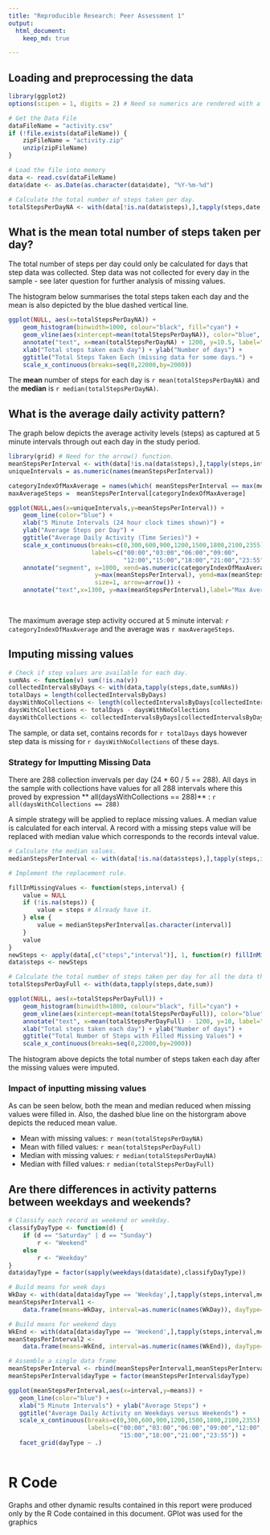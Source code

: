 ```yaml
---
title: "Reproducible Research: Peer Assessment 1"
output: 
  html_document:
    keep_md: true

---
```



## Loading and preprocessing the data
```r
library(ggplot2)
options(scipen = 1, digits = 2) # Need so numerics are rendered with a sensible format. 

# Get the Data File
dataFileName = "activity.csv"
if (!file.exists(dataFileName)) {
    zipFileName = "activity.zip"
    unzip(zipFileName)
}  

# Load the file into memory
data <- read.csv(dataFileName)
data$date <- as.Date(as.character(data$date), "%Y-%m-%d")

# Calculate the total number of steps taken per day.
totalStepsPerDayNA <- with(data[!is.na(data$steps),],tapply(steps,date,sum))                     

```

## What is the mean total number of steps taken per day?

The total number of steps per day could only be calculated for days that step data was collected. Step data was not collected for every day in the sample - see later question for further analysis of missing values. 

The histogram below summarises the total steps taken each day and the mean is also depicted by the blue dashed vertical line. 

```r
ggplot(NULL, aes(x=totalStepsPerDayNA)) + 
    geom_histogram(binwidth=1000, colour="black", fill="cyan") +
    geom_vline(aes(xintercept=mean(totalStepsPerDayNA)), color="blue", linetype="dashed", size=1) +
    annotate("text", x=mean(totalStepsPerDayNA) + 1200, y=10.5, label="Mean", color="blue") +
    xlab("Total steps taken each day") + ylab("Number of days") +
    ggtitle("Total Steps Taken Each (missing data for some days.") +
    scale_x_continuous(breaks=seq(0,22000,by=2000))
```


The **mean** number of steps for each day is `r mean(totalStepsPerDayNA)` and the **median** is `r median(totalStepsPerDayNA)`.  

## What is the average daily activity pattern?

The graph below depicts the average activity levels (steps) as captured at 5 minute intervals through out each day in the study period. 


```r
library(grid) # Need for the arrow() function.
meanStepsPerInterval <- with(data[!is.na(data$steps),],tapply(steps,interval,mean))
uniqueIntervals = as.numeric(names(meanStepsPerInterval))

categoryIndexOfMaxAverage = names(which( meanStepsPerInterval == max(meanStepsPerInterval)))
maxAverageSteps =  meanStepsPerInterval[categoryIndexOfMaxAverage]

ggplot(NULL,aes(x=uniqueIntervals,y=meanStepsPerInterval)) + 
    geom_line(color="blue") + 
    xlab("5 Minute Intervals (24 hour clock times shown)") + 
    ylab("Average Steps per Day") +
    ggtitle("Average Daily Activity (Time Series)") + 
    scale_x_continuous(breaks=c(0,300,600,900,1200,1500,1800,2100,2355),
                       labels=c("00:00","03:00","06:00","09:00",
                                "12:00","15:00","18:00","21:00","23:55")) + 
    annotate("segment", x=1000, xend=as.numeric(categoryIndexOfMaxAverage), 
                        y=max(meanStepsPerInterval), yend=max(meanStepsPerInterval), colour="red",
                        size=1, arrow=arrow()) + 
    annotate("text",x=1300, y=max(meanStepsPerInterval),label="Max Average", color="red" )
    
    
```


The maximum average step activity occured at 5 minute interval: `r categoryIndexOfMaxAverage` and the average was `r maxAverageSteps`.

## Imputing missing values

```r

# Check if step values are available for each day.
sumNAs <- function(v) sum(!is.na(v))
collectedIntervalsByDays <- with(data,tapply(steps,date,sumNAs))
totalDays = length(collectedIntervalsByDays)
daysWithNoCollections <- length(collectedIntervalsByDays[collectedIntervalsByDays == 0])
daysWithCollections <- totalDays - daysWithNoCollections
daysWithCollections <- collectedIntervalsByDays[collectedIntervalsByDays != 0]

```


The sample, or data set, contains records for `r totalDays` days however step data is missing for `r daysWithNoCollections` of these days. 

### Strategy for Imputting Missing Data

There are 288 collection invervals per day (24 \* 60 / 5 == 288). All days in the sample with collections have values for all 288 intervals where this proved by expression ** all(daysWithCollections == 288)** : `r all(daysWithCollections == 288)` 

A simple strategy will be applied to replace missing values. A median value is calculated for each interval. A record with a missing steps value will be replaced with median value which corresponds to the records inteval value.


```r
# Calculate the median values. 
medianStepsPerInterval <- with(data[!is.na(data$steps),],tapply(steps,interval,median))

# Implement the replacement rule.

fillInMissingValues <- function(steps,interval) {
    value = NULL    
    if (!is.na(steps)) {
        value = steps # Already have it.        
    } else {        
        value = medianStepsPerInterval[as.character(interval)]
    }
    value
}
newSteps <- apply(data[,c("steps","interval")], 1, function(r) fillInMissingValues(r[1], r[2]) )
data$steps <- newSteps

# Calculate the total number of steps taken per day for all the data this time.
totalStepsPerDayFull <- with(data,tapply(steps,date,sum))

ggplot(NULL, aes(x=totalStepsPerDayFull)) + 
    geom_histogram(binwidth=1000, colour="black", fill="cyan") +
    geom_vline(aes(xintercept=mean(totalStepsPerDayFull)), color="blue", linetype="dashed", size=1) +
    annotate("text", x=mean(totalStepsPerDayFull) - 1200, y=10, label="Mean", color="blue") +
    xlab("Total steps taken each day") + ylab("Number of days") +
    ggtitle("Total Number of Steps with Filled Missing Values") +
    scale_x_continuous(breaks=seq(0,22000,by=2000))

```

The histogram above depicts the total number of steps taken each day after the missing values were imputed.

### Impact of inputting missing values 

As can be seen below, both the mean and median reduced when missing values were filled in. Also, the dashed blue line on the historgram above depicts the reduced mean value.

* Mean with missing values: `r mean(totalStepsPerDayNA)`
* Mean with filled values: `r mean(totalStepsPerDayFull)`
* Median with missing values: `r median(totalStepsPerDayNA)`
* Median with filled values: `r median(totalStepsPerDayFull)` 


## Are there differences in activity patterns between weekdays and weekends?

```r
# Classify each record as weekend or weekday. 
classifyDayType <- function(d) {
    if (d == "Saturday" | d == "Sunday")
        r <- "Weekend"
    else
        r <- "Weekday"
}
data$dayType = factor(sapply(weekdays(data$date),classifyDayType))

# Build means for week days
WkDay <- with(data[data$dayType == 'Weekday',],tapply(steps,interval,mean))
meanStepsPerInterval1 <- 
    data.frame(means=WkDay, interval=as.numeric(names(WkDay)), dayType=sapply(WkDay,function(a) "Weekday"))

# Build means for weekend days
WkEnd <- with(data[data$dayType == 'Weekend',],tapply(steps,interval,mean))
meanStepsPerInterval2 <- 
    data.frame(means=WkEnd, interval=as.numeric(names(WkEnd)), dayType=sapply(WkEnd,function(a) "Weekend"))

# Assemble a single data frame 
meanStepsPerInterval <- rbind(meanStepsPerInterval1,meanStepsPerInterval2)
meanStepsPerInterval$dayType = factor(meanStepsPerInterval$dayType)

ggplot(meanStepsPerInterval,aes(x=interval,y=means)) + 
   geom_line(color="blue") + 
   xlab("5 Minute Intervals") + ylab("Average Steps") +
   ggtitle("Average Daily Activity on Weekdays versus Weekends") + 
   scale_x_continuous(breaks=c(0,300,600,900,1200,1500,1800,2100,2355), 
                      labels=c("00:00","03:00","06:00","09:00","12:00",
                               "15:00","18:00","21:00","23:55")) + 
   facet_grid(dayType ~ .) 
   

```

# R Code

Graphs and other dynamic results contained in this report were produced only by the R Code contained in this document.
GPlot was used for the graphics
